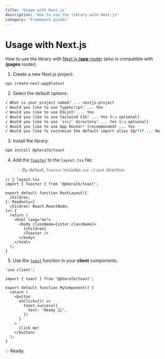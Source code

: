 ```yaml
---
title: 'Usage with Next.js'
description: 'How to use the library with Next.js'
category: 'Framework guides'
---
```


# Usage with Next.js

How to use the library with [Next.js **/app** router](https://nextjs.org/docs) (also is compatible with **/pages** router).

1. Create a new Next.js project:

```bash
npx create-next-app@latest
```

2. Select the default options:

```bash
√ What is your project named? ... nextjs-project
√ Would you like to use TypeScript? ... Yes
√ Would you like to use ESLint? ... Yes
√ Would you like to use Tailwind CSS? ... Yes (👈 optional)
√ Would you like to use `src/` directory? ... Yes (👈 optional)
√ Would you like to use App Router? (recommended) ... Yes
√ Would you like to customize the default import alias (@/*)? ... No
```

3. Install the library:

```bash
npm install @pheralb/toast
```

4. Add the [`Toaster`](/toaster) to the `layout.tsx` file:

> 💡 By default, `Toaster` includes `use client` directive.

```tsx
// 📃 layout.tsx
import { Toaster } from '@pheralb/toast';

export default function RootLayout({
  children,
}: Readonly<{
  children: React.ReactNode;
}>) {
  return (
    <html lang="en">
      <body className={inter.className}>
        {children}
        <Toaster />
      </body>
    </html>
  );
}
```

5. Use the [`toast`](/toast) function in your **client** components:

```tsx
'use client';

import { toast } from '@pheralb/toast';

export default function MyComponent() {
  return (
    <button
      onClick={() =>
        toast.success({
          text: 'Ready 🚀✨',
        })
      }
    >
      Click me!
    </button>
  );
}
```

✨ Ready.
